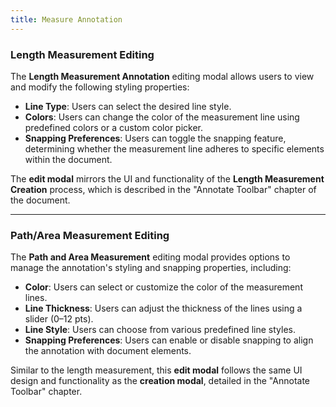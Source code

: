 ```yaml
---
title: Measure Annotation
---
```



### Length Measurement Editing  
<!--<img src={lengthMeasurement} alt="lengthMeasurement" />-->

The **Length Measurement Annotation** editing modal allows users to view and modify the following styling properties:  
- **Line Type**: Users can select the desired line style.  
- **Colors**: Users can change the color of the measurement line using predefined colors or a custom color picker.  
- **Snapping Preferences**: Users can toggle the snapping feature, determining whether the measurement line adheres to specific elements within the document.

The **edit modal** mirrors the UI and functionality of the **Length Measurement Creation** process, which is described in the "Annotate Toolbar" chapter of the document.

---

### Path/Area Measurement Editing  
<!--<img src={areaMeasurement} alt="areaMeasurement" />-->

The **Path and Area Measurement** editing modal provides options to manage the annotation's styling and snapping properties, including:  
- **Color**: Users can select or customize the color of the measurement lines.  
- **Line Thickness**: Users can adjust the thickness of the lines using a slider (0–12 pts).  
- **Line Style**: Users can choose from various predefined line styles.  
- **Snapping Preferences**: Users can enable or disable snapping to align the annotation with document elements.

Similar to the length measurement, this **edit modal** follows the same UI design and functionality as the **creation modal**, detailed in the "Annotate Toolbar" chapter.
